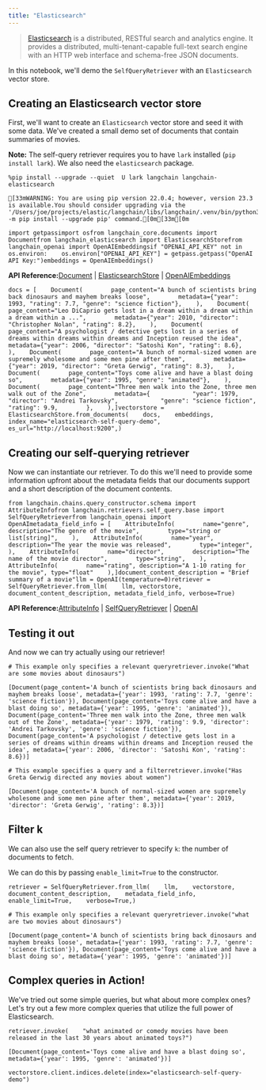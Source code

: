 ```yaml
---
title: "Elasticsearch"
---
```


> [Elasticsearch](https://www.elastic.co/elasticsearch/) is a distributed, RESTful search and analytics engine. It provides a distributed, multi-tenant-capable full-text search engine with an HTTP web interface and schema-free JSON documents.

In this notebook, we'll demo the `SelfQueryRetriever` with an `Elasticsearch` vector store.

## Creating an Elasticsearch vector store

First, we'll want to create an `Elasticsearch` vector store and seed it with some data. We've created a small demo set of documents that contain summaries of movies.

**Note:** The self-query retriever requires you to have `lark` installed (`pip install lark`). We also need the `elasticsearch` package.

```
%pip install --upgrade --quiet  U lark langchain langchain-elasticsearch
```

```
[33mWARNING: You are using pip version 22.0.4; however, version 23.3 is available.You should consider upgrading via the '/Users/joe/projects/elastic/langchain/libs/langchain/.venv/bin/python3 -m pip install --upgrade pip' command.[0m[33m[0m
```

```
import getpassimport osfrom langchain_core.documents import Documentfrom langchain_elasticsearch import ElasticsearchStorefrom langchain_openai import OpenAIEmbeddingsif "OPENAI_API_KEY" not in os.environ:    os.environ["OPENAI_API_KEY"] = getpass.getpass("OpenAI API Key:")embeddings = OpenAIEmbeddings()
```

**API Reference:**[Document](https://python.langchain.com/api_reference/core/documents/langchain_core.documents.base.Document.html) | [ElasticsearchStore](https://python.langchain.com/api_reference/elasticsearch/vectorstores/langchain_elasticsearch.vectorstores.ElasticsearchStore.html) | [OpenAIEmbeddings](https://python.langchain.com/api_reference/openai/embeddings/langchain_openai.embeddings.base.OpenAIEmbeddings.html)

```
docs = [    Document(        page_content="A bunch of scientists bring back dinosaurs and mayhem breaks loose",        metadata={"year": 1993, "rating": 7.7, "genre": "science fiction"},    ),    Document(        page_content="Leo DiCaprio gets lost in a dream within a dream within a dream within a ...",        metadata={"year": 2010, "director": "Christopher Nolan", "rating": 8.2},    ),    Document(        page_content="A psychologist / detective gets lost in a series of dreams within dreams within dreams and Inception reused the idea",        metadata={"year": 2006, "director": "Satoshi Kon", "rating": 8.6},    ),    Document(        page_content="A bunch of normal-sized women are supremely wholesome and some men pine after them",        metadata={"year": 2019, "director": "Greta Gerwig", "rating": 8.3},    ),    Document(        page_content="Toys come alive and have a blast doing so",        metadata={"year": 1995, "genre": "animated"},    ),    Document(        page_content="Three men walk into the Zone, three men walk out of the Zone",        metadata={            "year": 1979,            "director": "Andrei Tarkovsky",            "genre": "science fiction",            "rating": 9.9,        },    ),]vectorstore = ElasticsearchStore.from_documents(    docs,    embeddings,    index_name="elasticsearch-self-query-demo",    es_url="http://localhost:9200",)
```

## Creating our self-querying retriever

Now we can instantiate our retriever. To do this we'll need to provide some information upfront about the metadata fields that our documents support and a short description of the document contents.

```
from langchain.chains.query_constructor.schema import AttributeInfofrom langchain.retrievers.self_query.base import SelfQueryRetrieverfrom langchain_openai import OpenAImetadata_field_info = [    AttributeInfo(        name="genre",        description="The genre of the movie",        type="string or list[string]",    ),    AttributeInfo(        name="year",        description="The year the movie was released",        type="integer",    ),    AttributeInfo(        name="director",        description="The name of the movie director",        type="string",    ),    AttributeInfo(        name="rating", description="A 1-10 rating for the movie", type="float"    ),]document_content_description = "Brief summary of a movie"llm = OpenAI(temperature=0)retriever = SelfQueryRetriever.from_llm(    llm, vectorstore, document_content_description, metadata_field_info, verbose=True)
```

**API Reference:**[AttributeInfo](https://python.langchain.com/api_reference/langchain/chains/langchain.chains.query_constructor.schema.AttributeInfo.html) | [SelfQueryRetriever](https://python.langchain.com/api_reference/langchain/retrievers/langchain.retrievers.self_query.base.SelfQueryRetriever.html) | [OpenAI](https://python.langchain.com/api_reference/openai/llms/langchain_openai.llms.base.OpenAI.html)

## Testing it out

And now we can try actually using our retriever!

```
# This example only specifies a relevant queryretriever.invoke("What are some movies about dinosaurs")
```

```
[Document(page_content='A bunch of scientists bring back dinosaurs and mayhem breaks loose', metadata={'year': 1993, 'rating': 7.7, 'genre': 'science fiction'}), Document(page_content='Toys come alive and have a blast doing so', metadata={'year': 1995, 'genre': 'animated'}), Document(page_content='Three men walk into the Zone, three men walk out of the Zone', metadata={'year': 1979, 'rating': 9.9, 'director': 'Andrei Tarkovsky', 'genre': 'science fiction'}), Document(page_content='A psychologist / detective gets lost in a series of dreams within dreams within dreams and Inception reused the idea', metadata={'year': 2006, 'director': 'Satoshi Kon', 'rating': 8.6})]
```

```
# This example specifies a query and a filterretriever.invoke("Has Greta Gerwig directed any movies about women")
```

```
[Document(page_content='A bunch of normal-sized women are supremely wholesome and some men pine after them', metadata={'year': 2019, 'director': 'Greta Gerwig', 'rating': 8.3})]
```

## Filter k

We can also use the self query retriever to specify `k`: the number of documents to fetch.

We can do this by passing `enable_limit=True` to the constructor.

```
retriever = SelfQueryRetriever.from_llm(    llm,    vectorstore,    document_content_description,    metadata_field_info,    enable_limit=True,    verbose=True,)
```

```
# This example only specifies a relevant queryretriever.invoke("what are two movies about dinosaurs")
```

```
[Document(page_content='A bunch of scientists bring back dinosaurs and mayhem breaks loose', metadata={'year': 1993, 'rating': 7.7, 'genre': 'science fiction'}), Document(page_content='Toys come alive and have a blast doing so', metadata={'year': 1995, 'genre': 'animated'})]
```

## Complex queries in Action\!

We've tried out some simple queries, but what about more complex ones? Let's try out a few more complex queries that utilize the full power of Elasticsearch.

```
retriever.invoke(    "what animated or comedy movies have been released in the last 30 years about animated toys?")
```

```
[Document(page_content='Toys come alive and have a blast doing so', metadata={'year': 1995, 'genre': 'animated'})]
```

```
vectorstore.client.indices.delete(index="elasticsearch-self-query-demo")
```
